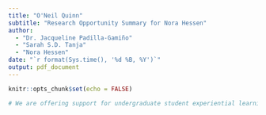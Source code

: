 ```yaml
---
title: "O'Neil Quinn"
subtitle: "Research Opportunity Summary for Nora Hessen"
author:
  - "Dr. Jacqueline Padilla-Gamiño"
  - "Sarah S.D. Tanja"
  - "Nora Hessen"
date: "`r format(Sys.time(), '%d %B, %Y')`"  
output: pdf_document
---
```


```r
knitr::opts_chunk$set(echo = FALSE)
```

```r
# We are offering support for undergraduate student experiential learning opportunities. These experiences could include, but are not limited to, efforts focusing on field work in the Puget Sound Region. Awards will be in the amount of $1000 and will be distributed directly to the student no later than June 01, 2023. Funds could be used at their discretion to support experiential learning opportunities. To apply for funding, faculty should provide a brief summary of the research opportunity including the educational benefit for a student, as well as an explanation of why you feel a given student would be a great candidate for this award. The application should be no longer than two pages and uploaded as a PDF below
```

